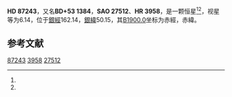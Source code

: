 {{Starbox begin
| name = HD 87243
}}
{{Starbox observe
| epoch = [[J2000.0|J2000.0]]
| constell = {{星座名待查}}<ref name=SIMBAD>{{cite web
 | url=http://simbad.u-strasbg.fr/simbad/sim-id?Ident=HR+3958
 | title=Pulsating variable Star
 | publisher=Centre de Données astronomiques de Strasbourg
 | work=SIMBAD
 | accessdate=2012-07-13
 | archive-date=2016-03-18
 | archive-url=https://web.archive.org/web/20160318003910/http://simbad.u-strasbg.fr/simbad/sim-id?Ident=HR+3958
 | dead-url=no
 }}</ref><ref name=DATA>{{cite web
 | url=http://vizier.u-strasbg.fr/viz-bin/VizieR-5?-out.add=.&-source=5050&-corr=PK=HR&-out.max=9999&HR=3958
 | title=VizieR Detailed Page
 | accessdate=2012-07-13
 | archive-date=2016-03-05
 | archive-url=https://web.archive.org/web/20160305041233/http://vizier.u-strasbg.fr/viz-bin/VizieR-5?-out.add=.&-source=5050&-corr=PK=HR&-out.max=9999&HR=3958
 | dead-url=no
 }}</ref>
| 星官 = 
| ra = {{RA|10|5|10.5}}<ref name=SIMBAD /><ref name=DATA />
| dec = {{DEC|+52|22|15}}<ref name=SIMBAD /><ref name=DATA />
| appmag_v = 6.14<ref name=SIMBAD /><ref name=DATA />
}}
{{Starbox character
| class = A5IV<ref name=SIMBAD /><ref name=DATA />
| b-v = <ref name=SIMBAD /><ref name=DATA />
| u-b = <ref name=SIMBAD /><ref name=DATA />
| r-i = <ref name=SIMBAD /><ref name=DATA />
| variable = 
}}
{{Starbox astrometry
| radial_v = 
| prop_mo_ra = -26
| parallax = 
| p_error = 
}}
{{Starbox catalog
| names =BD+53 1384，[[SAO星表|SAO]] 27512，[[HD星表|HD]] 87243，[[HR星表|HR]] 3958}}
{{Starbox reference |Simbad=HR+3958}}
{{Starbox end}}

'''HD 87243'''，又名'''BD+53 1384'''，'''SAO 27512'''、'''HR 3958'''，是一颗恒星<ref name=SIMBAD /><ref name=DATA />，视星等为6.14，位于[[銀道座標系|銀經]]162.14，[[銀道座標系|銀緯]]50.15，其[[B1900.0|B1900.0]]坐标为赤經{{RA|9|58|37}}，赤緯{{DEC|+52|50.15|21}}。

== 参考文献 ==
{{reflist}}

{{star-stub}}

[[Category:HD和HDE天體|87243]]
[[Category:HR天體|3958]]
[[Category:SAO天體|27512]]